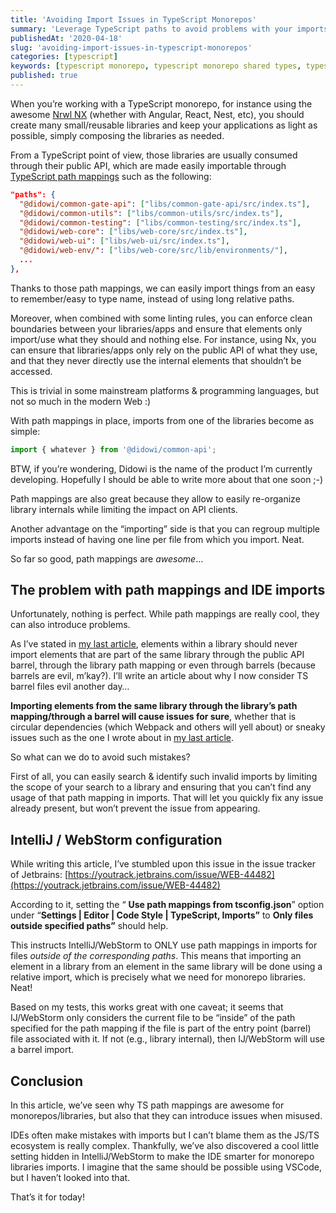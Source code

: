 ```yaml
---
title: 'Avoiding Import Issues in TypeScript Monorepos'
summary: 'Leverage TypeScript paths to avoid problems with your imports'
publishedAt: '2020-04-18'
slug: 'avoiding-import-issues-in-typescript-monorepos'
categories: [typescript]
keywords: [typescript monorepo, typescript monorepo shared types, typescript monorepo best practices, typescript path mapping, typescript path alias, typescript]
published: true
---
```


When you’re working with a TypeScript monorepo, for instance using the awesome [Nrwl NX](https://nx.dev/) (whether with Angular, React, Nest, etc), you should create many small/reusable libraries and keep your applications as light as possible, simply composing the libraries as needed.

From a TypeScript point of view, those libraries are usually consumed through their public API, which are made easily importable through [TypeScript path mappings](https://www.typescriptlang.org/docs/handbook/module-resolution.html#path-mapping) such as the following:

```json
"paths": {
  "@didowi/common-gate-api": ["libs/common-gate-api/src/index.ts"],
  "@didowi/common-utils": ["libs/common-utils/src/index.ts"],
  "@didowi/common-testing": ["libs/common-testing/src/index.ts"],
  "@didowi/web-core": ["libs/web-core/src/index.ts"],
  "@didowi/web-ui": ["libs/web-ui/src/index.ts"],
  "@didowi/web-env/": ["libs/web-core/src/lib/environments/"],
  ...
},
```

Thanks to those path mappings, we can easily import things from an easy to remember/easy to type name, instead of using long relative paths.

Moreover, when combined with some linting rules, you can enforce clean boundaries between your libraries/apps and ensure that elements only import/use what they should and nothing else. For instance, using Nx, you can ensure that libraries/apps only rely on the public API of what they use, and that they never directly use the internal elements that shouldn’t be accessed.

This is trivial in some mainstream platforms & programming languages, but not so much in the modern Web :)

With path mappings in place, imports from one of the libraries become as simple:

```typescript
import { whatever } from '@didowi/common-api';
```

BTW, if you’re wondering, Didowi is the name of the product I’m currently developing. Hopefully I should be able to write more about that one soon ;-)

Path mappings are also great because they allow to easily re-organize library internals while limiting the impact on API clients.

Another advantage on the “importing” side is that you can regroup multiple imports instead of having one line per file from which you import. Neat.

So far so good, path mappings are _awesome_…

## The problem with path mappings and IDE imports

Unfortunately, nothing is perfect. While path mappings are really cool, they can also introduce problems.

As I’ve stated in [my last article](https://medium.com/@dSebastien/fixing-the-cant-resolve-all-parameters-exception-with-angular-di-1091af1b080), elements within a library should never import elements that are part of the same library through the public API barrel, through the library path mapping or even through barrels (because barrels are evil, m’kay?). I’ll write an article about why I now consider TS barrel files evil another day…

**Importing elements from the same library through the library’s path mapping/through a barrel will cause issues for sure**, whether that is circular dependencies (which Webpack and others will yell about) or sneaky issues such as the one I wrote about in [my last article](https://medium.com/@dSebastien/fixing-the-cant-resolve-all-parameters-exception-with-angular-di-1091af1b080).

So what can we do to avoid such mistakes?

First of all, you can easily search & identify such invalid imports by limiting the scope of your search to a library and ensuring that you can’t find any usage of that path mapping in imports. That will let you quickly fix any issue already present, but won’t prevent the issue from appearing.

## IntelliJ / WebStorm configuration

While writing this article, I’ve stumbled upon this issue in the issue tracker of Jetbrains: [https://youtrack.jetbrains.com/issue/WEB-44482](https://youtrack.jetbrains.com/issue/WEB-44482)

According to it, setting the “ **Use path mappings from tsconfig.json**” option under “**Settings | Editor | Code Style | TypeScript, Imports”** to **Only files outside specified paths”** should help.

This instructs IntelliJ/WebStorm to ONLY use path mappings in imports for files _outside of the corresponding paths_. This means that importing an element in a library from an element in the same library will be done using a relative import, which is precisely what we need for monorepo libraries. Neat!

Based on my tests, this works great with one caveat; it seems that IJ/WebStorm only considers the current file to be “inside” of the path specified for the path mapping if the file is part of the entry point (barrel) file associated with it. If not (e.g., library internal), then IJ/WebStorm will use a barrel import.

## Conclusion

In this article, we’ve seen why TS path mappings are awesome for monorepos/libraries, but also that they can introduce issues when misused.

IDEs often make mistakes with imports but I can’t blame them as the JS/TS ecosystem is really complex. Thankfully, we’ve also discovered a cool little setting hidden in IntelliJ/WebStorm to make the IDE smarter for monorepo libraries imports. I imagine that the same should be possible using VSCode, but I haven’t looked into that.

That’s it for today!

<BlogPostSignature />
